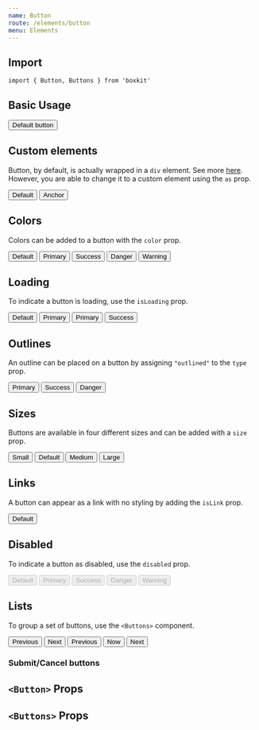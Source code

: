 ```yaml
---
name: Button
route: /elements/button
menu: Elements
---
```



## Import

`import { Button, Buttons } from 'boxkit'`

## Basic Usage

<Playground>
  <Button>Default button</Button>
</Playground>

## Custom elements

Button, by default, is actually wrapped in a `div` element. See more [here](https://reakit.io/components/button).
However, you are able to change it to a custom element using the `as` prop.

<Playground>
  <Buttons>
    <Button>Default</Button>
    <Button as="a">Anchor</Button>
  </Buttons>
</Playground>

## Colors

Colors can be added to a button with the `color` prop.

<Playground>
  <Buttons>
    <Button>Default</Button>
    <Button state="primary">Primary</Button>
    <Button state="success">Success</Button>
    <Button state="danger">Danger</Button>
    <Button state="warning">Warning</Button>
  </Buttons>
</Playground>

## Loading

To indicate a button is loading, use the `isLoading` prop.

<Playground>
  <Buttons>
    <Button isLoading>Default</Button>
    <Button state="primary" isLoading>Primary</Button>
    <Button state="primary" isLoading type="link">Primary</Button>
    <Button state="success" isLoading type="outlined">Success</Button>
  </Buttons>
</Playground>

## Outlines

An outline can be placed on a button by assigning `"outlined"` to the `type` prop.

<Playground>
  <Buttons>
    <Button state="primary" type="outlined">Primary</Button>
    <Button state="success" type="outlined">Success</Button>
    <Button state="danger" type="outlined">Danger</Button>
  </Buttons>
</Playground>

## Sizes

Buttons are available in four different sizes and can be added with a `size` prop.

<Playground>
  <Buttons>
    <Button size="small">Small</Button>
    <Button>Default</Button>
    <Button size="medium">Medium</Button>
    <Button size="large">Large</Button>
  </Buttons>
</Playground>

## Links

A button can appear as a link with no styling by adding the `isLink` prop.

<Playground>
  <Button state="primary" type="link">Default</Button>
</Playground>


## Disabled

To indicate a button as disabled, use the `disabled` prop.

<Playground>
  <Buttons>
    <Button disabled>Default</Button>
    <Button state="primary" disabled>Primary</Button>
    <Button state="success" disabled>Success</Button>
    <Button state="danger" disabled>Danger</Button>
    <Button state="warning" disabled>Warning</Button>
  </Buttons>
</Playground>

## Lists

To group a set of buttons, use the `<Buttons>` component.

<Playground>
  <Buttons>
    <Button>Previous</Button>
    <Button>Next</Button>
  </Buttons>
  <Buttons isGrouped marginTop="1rem">
    <Button>Previous</Button>
    <Button>Now</Button>
    <Button>Next</Button>
  </Buttons>
</Playground>

### Submit/Cancel buttons

## `<Button>` Props

<PropsTable of={Button} />

## `<Buttons>` Props

<PropsTable of={Buttons} />
